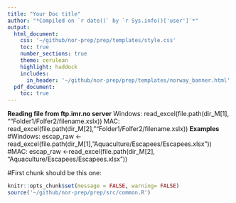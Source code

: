 ```yaml
---
title: "Your Doc title"
author: "*Compiled on `r date()` by `r Sys.info()['user']`*"
output: 
  html_document:
    css: '~/github/nor-prep/prep/templates/style.css'
    toc: true
    number_sections: true
    theme: cerulean
    highlight: haddock
    includes: 
      in_header: '~/github/nor-prep/prep/templates/norway_banner.html'
  pdf_document:
    toc: true
---
```


**Reading file from ftp.imr.no server**
Windows: read_excel(file.path(dir_M[1], ""Folder1/Folfer2/filename.xslx))
MAC:  read_excel(file.path(dir_M[2], ""Folder1/Folfer2/filename.xslx))
**Examples**
#Windows: escap_raw <-read_excel(file.path(dir_M[1], "Aquaculture/Escapees/Escapees.xlsx"))
#MAC: escap_raw <-read_excel(file.path(dir_M[2], "Aquaculture/Escapees/Escapees.xlsx"))

#First chunk should be this one:
```r
knitr::opts_chunk$set(message = FALSE, warning= FALSE)
source('~/github/nor-prep/prep/src/common.R')
```